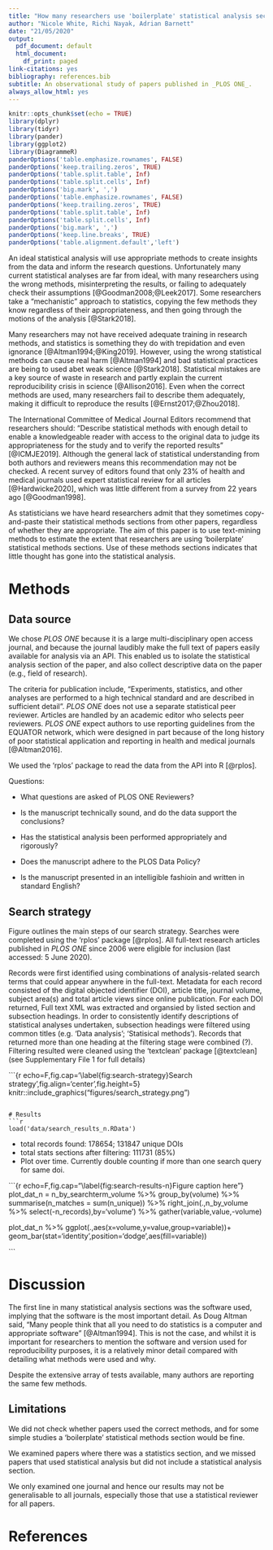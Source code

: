 ---
title: "How many researchers use 'boilerplate' statistical analysis sections?"
author: "Nicole White, Richi Nayak, Adrian Barnett"
date: "21/05/2020"
output:
  pdf_document: default
  html_document:
    df_print: paged
link-citations: yes
bibliography: references.bib
subtitle: An observational study of papers published in _PLOS ONE_.
always_allow_html: yes
---

```{r setup, include=FALSE}
knitr::opts_chunk$set(echo = TRUE)
library(dplyr)
library(tidyr)
library(pander)
library(ggplot2)
library(DiagrammeR) 
panderOptions('table.emphasize.rownames', FALSE)
panderOptions('keep.trailing.zeros', TRUE)
panderOptions('table.split.table', Inf)
panderOptions('table.split.cells', Inf)
panderOptions('big.mark', ',')
panderOptions('table.emphasize.rownames', FALSE)
panderOptions('keep.trailing.zeros', TRUE)
panderOptions('table.split.table', Inf)
panderOptions('table.split.cells', Inf)
panderOptions('big.mark', ',')
panderOptions('keep.line.breaks', TRUE)
panderOptions('table.alignment.default','left')
```

An ideal statistical analysis will use appropriate methods to create insights from the data and inform the research questions. Unfortunately many current statistical analyses are far from ideal, with many researchers using the wrong methods, misinterpreting the results, or failing to adequately check their assumptions [@Goodman2008;@Leek2017]. Some researchers take a "mechanistic" approach to statistics, copying the few methods they know regardless of their appropriateness, and then going through the motions of the analysis [@Stark2018]. 

Many researchers may not have received adequate training in research methods, and statistics is something they do with trepidation and even ignorance [@Altman1994;@King2019]. 
However, using the wrong statistical methods can cause real harm [@Altman1994] and bad statistical practices are being to used abet weak science [@Stark2018].
Statistical mistakes are a key source of waste in research and partly explain the current reproducibility crisis in science [@Allison2016]. Even when the correct methods are used, many researchers fail to describe them adequately, making it difficult to reproduce the results [@Ernst2017;@Zhou2018].

The International Committee of Medical Journal Editors recommend that researchers should: “Describe statistical methods with enough detail to enable a knowledgeable reader with access to the original data to judge its appropriateness for the study and to verify the reported results” [@ICMJE2019]. Although the general lack of statistical understanding from both authors and reviewers means this recommendation may not be checked.
A recent survey of editors found that only 23% of health and medical journals used expert statistical review for all articles [@Hardwicke2020], which was little different from a survey from 22 years ago [@Goodman1998].

As statisticians we have heard researchers admit that they sometimes copy-and-paste their statistical methods sections from other papers, regardless of whether they are appropriate. 
The aim of this paper is to use text-mining methods to estimate the extent that researchers are using 'boilerplate' statistical methods sections.
Use of these methods sections indicates that little thought has gone into the statistical analysis.


# Methods

## Data source

We chose _PLOS ONE_ because it is a large multi-disciplinary open access journal, and because the journal laudibly make the full text of papers easily available for analysis via an API. This enabled us to isolate the statistical analysis section of the paper, and also collect descriptive data on the paper (e.g., field of research).

<!--- https://journals.plos.org/plosone/s/editorial-and-peer-review-process --->
<!--- https://journals.plos.org/plosone/s/criteria-for-publication --->
The criteria for publication include, "Experiments, statistics, and other analyses are performed to a high technical standard and are described in sufficient detail".
_PLOS ONE_ does not use a separate statistical peer reviewer. Articles are handled by an academic editor who selects peer reviewers. 
_PLOS ONE_ expect authors to use reporting guidelines from the EQUATOR network, which were designed in part because of the long history of poor statistical application and reporting in health and medical journals [@Altman2016].

We used the 'rplos' package to read the data from the API into R [@rplos].

Questions:

* What questions are asked of PLOS ONE Reviewers?

- Is the manuscript technically sound, and do the data support the conclusions?
- Has the statistical analysis been performed appropriately and rigorously?
- Does the manuscript adhere to the PLOS Data Policy?
- Is the manuscript presented in an intelligible fashioin and written in standard English?


## Search strategy
Figure \ref{fig:search-strategy} outlines the main steps of our search strategy. Searches were completed using the 'rplos' package [@rplos]. All full-text research articles published in _PLOS ONE_ since 2006 were eligible for inclusion (last accessed: 5 June 2020). 

Records were first identified using combinations of analysis-related search terms that could appear anywhere in the full-text. Metadata for each record consisted of the digital objected identifier (DOI), article title, journal volume, subject area(s) and total article views since online publication. For each DOI returned, Full text XML was extracted and organsied by listed section and subsection headings. In order to consistently identify descriptions of statistical analyses undertaken, subsection headings were filtered using common titles (e.g. 'Data analysis'; 'Statisical methods'). Records that returned more than one heading at the filtering stage were combined (?). Filtering resulted were cleaned using the 'textclean' package [@textclean] (see Supplementary File 1 for full details)


```{r echo=F,fig.cap='\\label{fig:search-strategy}Search strategy',fig.align='center',fig.height=5}
knitr::include_graphics("figures/search_strategy.png")

```

# Results
```{r source, message=F,echo=F}
load('data/search_results_n.RData')
```

* total records found: 178654; 131847 unique DOIs
* total stats sections after filtering: 111731 (85%)
* Plot over time. Currently double counting if more than one search query for same doi.

```{r echo=F,fig.cap="\\label{fig:search-results-n}Figure caption here"}
plot_dat_n = n_by_searchterm_volume %>% group_by(volume) %>% 
  summarise(n_matches = sum(n_unique)) %>% right_join(.,n_by_volume %>% select(-n_records),by='volume') %>% 
  gather(variable,value,-volume)

plot_dat_n %>% ggplot(.,aes(x=volume,y=value,group=variable))+
  geom_bar(stat='identity',position='dodge',aes(fill=variable))

```

# Discussion

The first line in many statistical analysis sections was the software used, implying that the software is the most important detail. As Doug Altman said, "Many people think that all you need to do statistics is a computer and appropriate software" [@Altman1994]. This is not the case, and whilst it is important for researchers to mention the software and version used for reproducibility purposes, it is a relatively minor detail compared with detailing what methods were used and why.

Despite the extensive array of tests available, many authors are reporting the same few methods.

## Limitations

We did not check whether papers used the correct methods, and for some simple studies a 'boilerplate' statistical methods section would be fine.

We examined papers where there was a statistics section, and we missed papers that used statistical analysis but did not include a statistical analysis section. 

We only examined one journal and hence our results may not be generalisable to all journals, especially those that use a statistical reviewer for all papers.

# References


